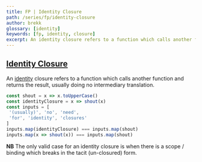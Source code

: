 ```yaml
---
title: FP | Identity Closure
path: /series/fp/identity-closure
author: brekk
glossary: [identity]
keywords: [fp, identity, closure]
excerpt: An identity closure refers to a function which calls another function and returns the result, usually doing no intermediary translation.
---
```


## [Identity Closure](/series/fp/identity-closure)

An [identity](/glossary/identity) closure refers to a function which calls another function and returns the result, usually doing no intermediary translation.

```js
const shout = x => x.toUpperCase()
const identityClosure = x => shout(x)
const inputs = [
 '(usually)', 'no', 'need',
 'for', 'identity', 'closures'
]
inputs.map(identityClosure) === inputs.map(shout)
inputs.map(x => shout(x)) === inputs.map(shout)
```

**NB** <span id="nota-bene">The only valid case for an identity closure is when there is a scope / binding which breaks in the tacit (un-closured) form.</span>
